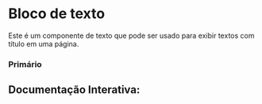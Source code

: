 

<Meta of={Story} />

# Bloco de texto

Este é um componente de texto que pode ser usado para exibir textos com título em uma página.

### Primário
<Canvas of={Story.Primary} />

## Documentação Interativa:
<Primary of={Story} />
<Controls />
